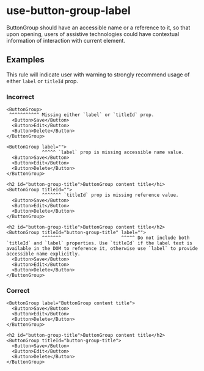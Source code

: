 # use-button-group-label

ButtonGroup should have an accessible name or a reference to it, so that upon opening, users of assistive technologies could have contextual information of interaction with current element.

## Examples

This rule will indicate user with warning to strongly recommend usage of either `label` or `titleId` prop.

### Incorrect

```tsx
<ButtonGroup>
 ^^^^^^^^^^^ Missing either `label` or `titleId` prop.
  <Button>Save</Button>
  <Button>Edit</Button>
  <Button>Delete</Button>
</ButtonGroup>

<ButtonGroup label="">
             ^^^^^ `label` prop is missing accessible name value.
  <Button>Save</Button>
  <Button>Edit</Button>
  <Button>Delete</Button>
</ButtonGroup>

<h2 id="button-group-title">ButtonGroup content title</hi>
<ButtonGroup titleId="">
             ^^^^^^^ `titleId` prop is missing reference value.
  <Button>Save</Button>
  <Button>Edit</Button>
  <Button>Delete</Button>
</ButtonGroup>

<h2 id="button-group-title">ButtonGroup content title</h2>
<ButtonGroup titleId="button-group-title" label="">
             ^^^^^^^                      ^^^^^ Do not include both `titleId` and `label` properties. Use `titleId` if the label text is available in the DOM to reference it, otherwise use `label` to provide accessible name explicitly.
  <Button>Save</Button>
  <Button>Edit</Button>
  <Button>Delete</Button>
</ButtonGroup>
```

### Correct

```tsx
<ButtonGroup label="ButtonGroup content title">
  <Button>Save</Button>
  <Button>Edit</Button>
  <Button>Delete</Button>
</ButtonGroup>

<h2 id="button-group-title">ButtonGroup content title</h2>
<ButtonGroup titleId="button-group-title">
  <Button>Save</Button>
  <Button>Edit</Button>
  <Button>Delete</Button>
</ButtonGroup>
```
